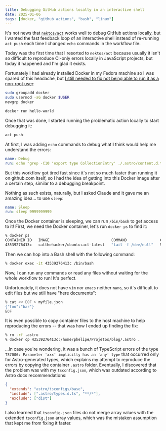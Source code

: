 ```yaml
---
title: Debugging GitHub actions locally in an interactive shell
date: 2025-01-06
tags: [docker, "github actions", "bash", "linux"]
---
```


It's not news that [`nektos/act`](https://github.com/nektos/act) works well to
debug GitHub actions locally, but I wanted the fast feedback loop of an
interactive shell instead of re-running `act push` each time I changed `echo`
commands in the workflow file.

Today was the first time that I resorted to `nektos/act` because usually it
isn't so difficult to reproduce CI-only errors locally in JavaScript projects,
but today it happened and I'm glad it exists.

Fortunately I had already installed Docker in my Fedora machine so I was spared
of this headache, but [I still needed to fix not being able to run it as a
non-root
user](https://docs.docker.com/engine/install/linux-postinstall/#manage-docker-as-a-non-root-user):

```sh
sudo groupadd docker
sudo usermod -aG docker $USER
newgrp docker

docker run hello-world
```

Once that was done, I started running the problematic action locally to start
debugging it:

```sh
act push
```

At first, I was adding `echo` commands to debug what I think would help me
understand the errors:

```yaml
name: Debug
run: echo "grep -C10 'export type CollectionEntry' ./.astro/content.d.ts"
```

But this workflow got tired fast since it's not so much faster than running it
on github.com itself, so I had the idea of getting into this Docker image after
a certain step, similar to a debugging breakpoint.

Nothing as such exists, naturally, but I asked Claude and it gave me an amazing
idea... to use `sleep`:

```yaml
name: Sleep
run: sleep 9999999999
```

Once the Docker container is sleeping, we can run `/bin/bash` to get access to
it! First, we need the Docker container, let's run `docker ps` to find it:

```sh
% docker ps
CONTAINER ID   IMAGE                            COMMAND               CREATED          STATUS          PORTS     NAMES
43539276413c   catthehacker/ubuntu:act-latest   "tail -f /dev/null"   51 minutes ago   Up 51 minutes             act-Deploy-website-to-GitHub-Pages-on-push-deploy-222f0898354481efb0d5304069c913b76bf812924903a1f31f1e1000da84071f
```

Then we can hop into a Bash shell with the following command:

```sh
% docker exec -it 43539276413c /bin/bash
```

Now, I can run any commands or read any files without waiting for the whole
workflow to run! It's perfect.

Unfortunately, it does not have `vim` nor `emacs` neither `nano`, so it's
difficult to edit files but we still have "here documents":

```sh
% cat << EOF > myfile.json
{"foo":"bar"}
EOF
```

It is even possible to copy container files to the host machine to help
reproducing the errors -- that was how I ended up finding the fix:

```sh
% rm -rf .astro
% docker cp 43539276413c:/home/phelipe/Projetos/blog/.astro .
```

...In case you're wondering, it was a bunch of TypeScript errors of the type
`TS7006: Parameter 'xxx' implicitly has an 'any' type` that occurred only for
Astro-generated types, which explains my attempt to reproduce the errors by
copying the container `.astro` folder. Eventually, I discovered that the
problem was with my `tsconfig.json`, which was outdated according to Astro docs
recommendations:

```json
{
  "extends": "astro/tsconfigs/base",
  "include": [".astro/types.d.ts", "**/*"],
  "exclude": ["dist"]
}
```

I also learned that `tsconfig.json` files do not merge array values with the
extended `tsconfig.json` array values, which was the mistaken assumption that
kept me from fixing it faster.
